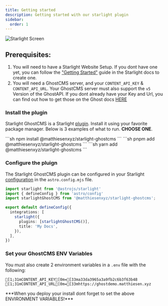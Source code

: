 ```yaml
---
title: Getting started
description: Getting started with our starlight plugin
sidebar:
  order: 1
---
```


<LinkCard
  title="Demo"
  href="#"
  description="Live Demo of Starlight-GhostCMS in action **COMING SOON**"
/>

![Starlight Screen](../../../../assets/starlight-ghostcms.png)

## Prerequisites: 

1. You will need to have a Starlight Website Setup.  If you dont have one yet, you can follow the ["Getting Started"](https://starlight.astro.build/getting-started) guide in the Starlight docs to create one.
2. You will need a GhostCMS server, and your `CONTENT_API_KEY` & `CONTENT_API_URL`.  Your GhostCMS server must also support the `v5` Version of the GhostAPI.  If you dont already have your Key and Url, you can find out how to get those on the Ghost docs [HERE](https://ghost.org/docs/content-api/)

### Install the plugin

Starlight GhostCMS is a Starlight [plugin](https://starlight.astro.build/reference/plugins/).  Install it using your favorite package manager.  Below is 3 examples of what to run.  **CHOOSE ONE**.

<Tabs>
  <TabItem label="npm">
    ```sh
    npm install @matthiesenxyz/starlight-ghostcms
    ```
  </TabItem>
  <TabItem label="pnpm">
    ```sh
    pnpm add @matthiesenxyz/starlight-ghostcms
    ```
  </TabItem>
  <TabItem label="yarn">
    ```sh
    yarn add @matthiesenxyz/starlight-ghostcms
    ```
  </TabItem>
</Tabs>

### Configure the pluign

The Starlight GhostCMS plugin can be configured in your Starlight [configuration](https://starlight.astro.build/reference/configuration/#plugins) in the `astro.config.mjs` file.

```ts title="astro.config.mjs"
import starlight from '@astrojs/starlight'
import { defineConfig } from 'astro/config'
import starlightGhostCMS from '@matthiesenxyz/starlight-ghostcms';

export default defineConfig({
  integrations: [
    starlight({
      plugins: [starlightGhostCMS()],
      title: 'My Docs',
    }),
  ],
})
```

### Set your GhostCMS ENV Variables

You must also create 2 environment variables in a `.env` file with the following:

```ansi frame="code" title=".env"
[1;31mCONTENT_API_KEY[0m=[33ma33da3965a3a9fb2c6b3f63b48
[1;31mCONTENT_API_URL[0m=[33mhttps://ghostdemo.matthiesen.xyz
```

<Aside>
***When you deploy your install dont forget to set the above ENVIRONMENT VARIABLES!***
</Aside>